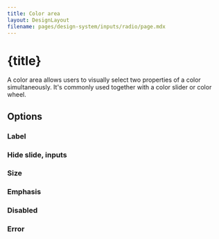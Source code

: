 ```yaml
---
title: Color area
layout: DesignLayout
filename: pages/design-system/inputs/radio/page.mdx
---
```



# {title}

A color area allows users to visually select two properties of a color simultaneously. It's commonly used together with a color slider or color wheel.

<MainView />

<div style={{ display: "flex", justifyContent: "flex-start", gap: 30, padding: "30px 0"}}>
    <UIComponentLink link="/pages/ui-component/colorarea/" />
</div>

## Options 

### Label


### Hide slide, inputs

<SelectionView />



### Size

<SizeView />



### Emphasis




### Disabled

<DisabledView />

### Error

<ErrorView />


